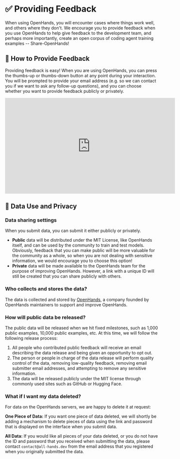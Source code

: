 # ✅ Providing Feedback

When using OpenHands, you will encounter cases where things work well, and others where they don't. We encourage you to
provide feedback when you use OpenHands to help give feedback to the development team, and perhaps more importantly,
create an open corpus of coding agent training examples -- Share-OpenHands!

## 📝 How to Provide Feedback

Providing feedback is easy! When you are using OpenHands, you can press the thumbs-up or thumbs-down button at any point
during your interaction. You will be prompted to provide your email address
(e.g. so we can contact you if we want to ask any follow-up questions), and you can choose whether you want to provide feedback publicly or privately.

<iframe width="560" height="315" src="https://www.youtube.com/embed/5rFx-StMVV0?si=svo7xzp6LhGK_GXr" title="YouTube video player" frameborder="0" allow="accelerometer; autoplay; clipboard-write; encrypted-media; gyroscope; picture-in-picture; web-share" referrerpolicy="strict-origin-when-cross-origin" allowfullscreen></iframe>

## 📜 Data Use and Privacy

### Data sharing settings

When you submit data, you can submit it either publicly or privately.

- **Public** data will be distributed under the MIT License, like OpenHands itself, and can be used by the community to
train and test models. Obviously, feedback that you can make public will be more valuable for the community as a whole,
so when you are not dealing with sensitive information, we would encourage you to choose this option!
- **Private** data will be made available to the OpenHands team for the purpose of improving OpenHands.
However, a link with a unique ID will still be created that you can share publicly with others.

### Who collects and stores the data?

The data is collected and stored by [OpenHands](https://openhands.dev), a company founded by OpenHands maintainers to support and improve OpenHands.

### How will public data be released?

The public data will be released when we hit fixed milestones, such as 1,000 public examples, 10,000 public examples, etc.
At this time, we will follow the following release process:

1. All people who contributed public feedback will receive an email describing the data release and being given an opportunity to opt out.
2. The person or people in charge of the data release will perform quality control of the data, removing low-quality feedback,
removing email submitter email addresses, and attempting to remove any sensitive information.
3. The data will be released publicly under the MIT license through commonly used sites such as GitHub or Hugging Face.

### What if I want my data deleted?

For data on the OpenHands servers, we are happy to delete it at request:

**One Piece of Data:** If you want one piece of data deleted, we will shortly be adding a mechanism to delete pieces of
data using the link and password that is displayed on the interface when you submit data.

**All Data:** If you would like all pieces of your data deleted, or you do not have the ID and password that you
received when submitting the data, please contact `contact@all-hands.dev` from the email address that you registered
when you originally submitted the data.
